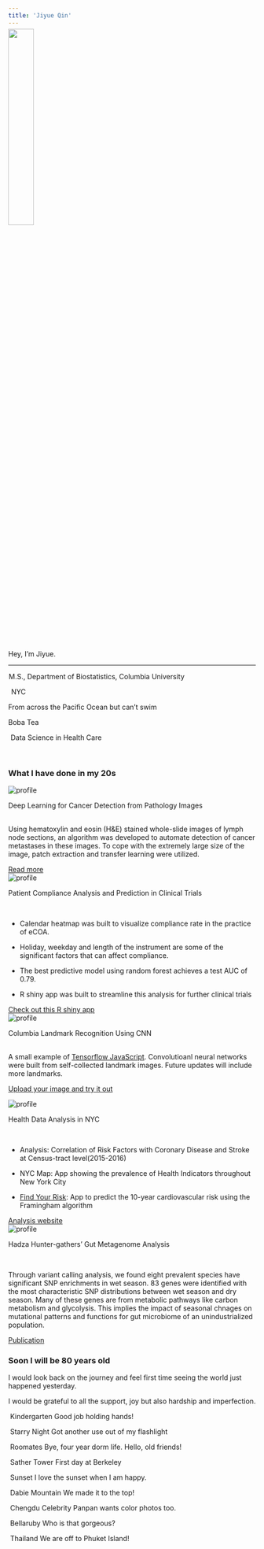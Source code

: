 ```yaml
---
title: 'Jiyue Qin'
---
```


<div class="project-container">
<img src="images/sandiego_single.jpg" style="width:32%;margin-right:50px; margin-top:-10px;"><div class = "project-text">

<p class="name">Hey, I'm Jiyue.</p>
<hr class = "hr_style"> 
<link rel="stylesheet" href="https://cdnjs.cloudflare.com/ajax/libs/font-awesome/4.7.0/css/font-awesome.min.css">
<p><i class="fa fa-graduation-cap" style="font-size:15px;margin-left:-2px"></i><span class="intro-text" style="margin-left:3px;">M.S., Department of Biostatistics, Columbia University</span></p>
<p><i class="fa fa-location-arrow" style="font-size:18px;"></i><span class="intro-text" style = "margin-left:6px;">NYC</span></p>
<p><i class="fa fa-home" style="font-size:18px;"></i><span class="intro-text">From across the Pacific Ocean but can't swim</span></p>
<p><i class="fa fa-heart" style="font-size:16px;"></i><span class="intro-text">Boba Tea</span></p>
<p><i class="fa fa-code-fork" style="font-size:18px;margin-left:5px"></i><span class="intro-text">Data Science in Health Care</span></p>
</div>

</div>

<br>


<h3> What I have done in my 20s </h3>



<div class="project-container">

   <img src="images/project/cancer.png" alt = "profile"><div class= "project-text">
   <p class = "project_title"> Deep Learning for Cancer Detection from Pathology Images</p>
   <br>
   Using hematoxylin and eosin (H&E) stained whole-slide images of lymph node sections, an algorithm was developed to automate detection of cancer metastases in these images. To cope with the extremely large size of the image, patch extraction and transfer learning were utilized. 

   [Read more](cancer_detection.html)
   </div>
   
</div>



<div class="project-container">

   <img src="images/project/calendar.jpg" alt = "profile"><div class= "project-text">
   <p class = "project_title">  Patient Compliance Analysis and Prediction in Clinical Trials </p>
   <br>
   
   - Calendar heatmap was built to visualize compliance rate in the practice of eCOA.
   
   - Holiday, weekday and length of the instrument are some of the significant factors that can affect compliance.
  
   - The best predictive model using random forest achieves a test AUC of 0.79.
   
   - R shiny app was built to streamline this analysis for further clinical trials
   
   [Check out this R shiny app](https://jiyueqin.shinyapps.io/ediary_compliance/){target="_blank"}
   </div>
   
</div>

<div class="project-container">

   <img src="images/project/alma.jpg" alt = "profile"><div class= "project-text">
   <p class = "project_title"> Columbia Landmark Recognition Using CNN</p>
   <br>
   A small example of [Tensorflow JavaScript](https://www.tensorflow.org/js){target="_blank"}. Convolutioanl neural networks were built from self-collected landmark images.
   Future updates will include more landmarks.
   <p>[Upload your image and try it out](https://jiyueqin.github.io/landmark_recognition/){target="_blank"}</p>
   </div>
   
</div>


<div class="project-container">

   <img src="images/project/heart.jpg" alt = "profile"><div class= "project-text">
   <p class = "project_title"> Health Data Analysis in NYC </p>
   <br>
   
   - Analysis: Correlation of Risk Factors with Coronary Disease and Stroke at Census-tract level(2015-2016)
   
   - NYC Map: App showing the prevalence of Health Indicators throughout New York City
   
   - [Find Your Risk](https://jiyueqin.shinyapps.io/framingham/){target="_blank"}: App to predict the 10-year cardiovascular risk using the Framingham algorithm
   
   [Analysis website](https://alc2279.github.io/p8105_final_project/){target="_blank"}
   </div>
   
</div>


<div class="project-container">

   <img src="images/project/hadza.jpg" alt = "profile">
   <div class= "project-text">
   <p class="project_title"> Hadza Hunter-gathers' Gut Metagenome Analysis</p>
   <br>
   <p>Through variant calling analysis, we found eight prevalent species have significant SNP enrichments in wet season. 83 genes were identified with the most characteristic SNP distributions between wet season and dry season. Many of these genes are from metabolic pathways like carbon metabolism and glycolysis. This implies the impact of seasonal chnages on mutational patterns and functions for gut microbiome of an unindustrialized population.</p>
   <p>[Publication](https://pubmed.ncbi.nlm.nih.gov/33509082/){target="_blank"}</p>
   </div>
</div>


<div>
<h3> Soon I will be 80 years old </h3>
<p>I would look back on the journey and feel first time seeing the world just happened yesterday.</p>
<p>I would be grateful to all the support, joy but also hardship and imperfection.</p>
<div class="container-all">
<div class="gallery_container">
  <img src="images/young.jpg" alt="">
   <span class="gallery_title">Kindergarten</span>
  <span class="gallery_text">Good job holding hands!</span>
</div>
<div class="gallery_container">
  <img src="images/stary_night.jpg" alt="">
  <span class="gallery_title">Starry Night</span>
  <span class="gallery_text">Got another use out of my flashlight</span>
</div>
<div class="gallery_container">
  <img src="images/roomates.jpg" alt="">
   <span class="gallery_title">Roomates</span>
  <span class="gallery_text">Bye, four year dorm life. Hello, old friends!</span>
</div>
<div class="gallery_container">
  <img src="images/tower_berkeley.jpg" alt="">
   <span class="gallery_title">Sather Tower</span>
  <span class="gallery_text">First day at Berkeley</span>
</div>
<div class="gallery_container">
  <img src="images/sunset_cliff.jpg" alt="">
   <span class="gallery_title">Sunset</span>
  <span class="gallery_text">I love the sunset when I am happy.</span>
</div>
<div class="gallery_container">
  <img src="images/dabie.jpg" alt="">
   <span class="gallery_title">Dabie Mountain</span>
  <span class="gallery_text">We made it to the top!</span>
</div>
<div class="gallery_container">
  <img src="images/panda.jpg" alt="">
   <span class="gallery_title">Chengdu Celebrity</span>
  <span class="gallery_text">Panpan wants color photos too.</span>
</div>
<div class="gallery_container">
  <img src="images/bellaruby.jpg" alt="">
   <span class="gallery_title">Bellaruby</span>
  <span class="gallery_text">Who is that gorgeous?</span>
</div>
<div class="gallery_container">
  <img src="images/thailand.jpg" alt="">
   <span class="gallery_title">Thailand</span>
  <span class="gallery_text">We are off to Phuket Island!</span>
</div>
</div>

</div>

